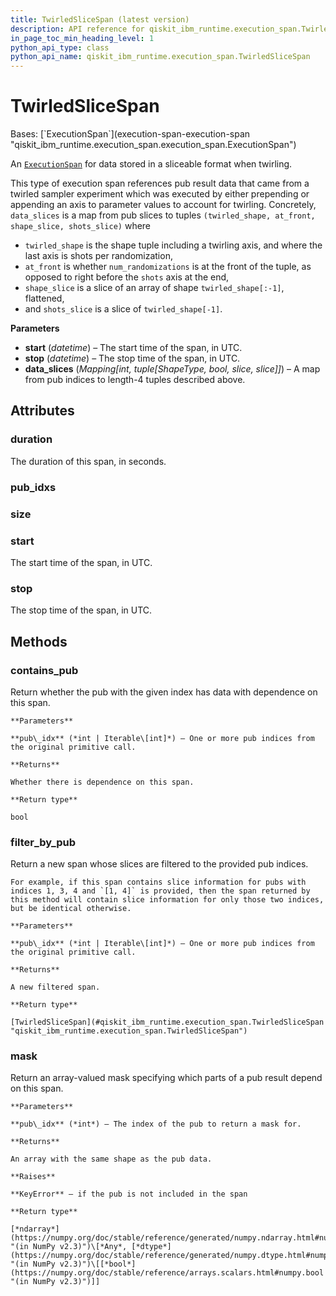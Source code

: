 ```yaml
---
title: TwirledSliceSpan (latest version)
description: API reference for qiskit_ibm_runtime.execution_span.TwirledSliceSpan in the latest version of qiskit-ibm-runtime
in_page_toc_min_heading_level: 1
python_api_type: class
python_api_name: qiskit_ibm_runtime.execution_span.TwirledSliceSpan
---
```


# TwirledSliceSpan

<Class id="qiskit_ibm_runtime.execution_span.TwirledSliceSpan" isDedicatedPage={true} github="https://github.com/Qiskit/qiskit-ibm-runtime/tree/stable/0.43/qiskit_ibm_runtime/execution_span/twirled_slice_span.py#L27-L98" signature="TwirledSliceSpan(start, stop, data_slices)" modifiers="class">
  Bases: [`ExecutionSpan`](execution-span-execution-span "qiskit_ibm_runtime.execution_span.execution_span.ExecutionSpan")

  An [`ExecutionSpan`](execution-span-execution-span "qiskit_ibm_runtime.execution_span.ExecutionSpan") for data stored in a sliceable format when twirling.

  This type of execution span references pub result data that came from a twirled sampler experiment which was executed by either prepending or appending an axis to parameter values to account for twirling. Concretely, `data_slices` is a map from pub slices to tuples `(twirled_shape, at_front, shape_slice, shots_slice)` where

  *   `twirled_shape` is the shape tuple including a twirling axis, and where the last axis is shots per randomization,
  *   `at_front` is whether `num_randomizations` is at the front of the tuple, as opposed to right before the `shots` axis at the end,
  *   `shape_slice` is a slice of an array of shape `twirled_shape[:-1]`, flattened,
  *   and `shots_slice` is a slice of `twirled_shape[-1]`.

  **Parameters**

  *   **start** (*datetime*) – The start time of the span, in UTC.
  *   **stop** (*datetime*) – The stop time of the span, in UTC.
  *   **data\_slices** (*Mapping\[int, tuple\[ShapeType, bool, slice, slice]]*) – A map from pub indices to length-4 tuples described above.

  ## Attributes

  ### duration

  <Attribute id="qiskit_ibm_runtime.execution_span.TwirledSliceSpan.duration">
    The duration of this span, in seconds.
  </Attribute>

  ### pub\_idxs

  <Attribute id="qiskit_ibm_runtime.execution_span.TwirledSliceSpan.pub_idxs" />

  ### size

  <Attribute id="qiskit_ibm_runtime.execution_span.TwirledSliceSpan.size" />

  ### start

  <Attribute id="qiskit_ibm_runtime.execution_span.TwirledSliceSpan.start">
    The start time of the span, in UTC.
  </Attribute>

  ### stop

  <Attribute id="qiskit_ibm_runtime.execution_span.TwirledSliceSpan.stop">
    The stop time of the span, in UTC.
  </Attribute>

  ## Methods

  ### contains\_pub

  <Function id="qiskit_ibm_runtime.execution_span.TwirledSliceSpan.contains_pub" github="https://github.com/Qiskit/qiskit-ibm-runtime/tree/stable/0.43/qiskit_ibm_runtime/execution_span/execution_span.py#L115-L125" signature="contains_pub(pub_idx)">
    Return whether the pub with the given index has data with dependence on this span.

    **Parameters**

    **pub\_idx** (*int | Iterable\[int]*) – One or more pub indices from the original primitive call.

    **Returns**

    Whether there is dependence on this span.

    **Return type**

    bool
  </Function>

  ### filter\_by\_pub

  <Function id="qiskit_ibm_runtime.execution_span.TwirledSliceSpan.filter_by_pub" github="https://github.com/Qiskit/qiskit-ibm-runtime/tree/stable/0.43/qiskit_ibm_runtime/execution_span/twirled_slice_span.py#L95-L98" signature="filter_by_pub(pub_idx)">
    Return a new span whose slices are filtered to the provided pub indices.

    For example, if this span contains slice information for pubs with indices 1, 3, 4 and `[1, 4]` is provided, then the span returned by this method will contain slice information for only those two indices, but be identical otherwise.

    **Parameters**

    **pub\_idx** (*int | Iterable\[int]*) – One or more pub indices from the original primitive call.

    **Returns**

    A new filtered span.

    **Return type**

    [TwirledSliceSpan](#qiskit_ibm_runtime.execution_span.TwirledSliceSpan "qiskit_ibm_runtime.execution_span.TwirledSliceSpan")
  </Function>

  ### mask

  <Function id="qiskit_ibm_runtime.execution_span.TwirledSliceSpan.mask" github="https://github.com/Qiskit/qiskit-ibm-runtime/tree/stable/0.43/qiskit_ibm_runtime/execution_span/twirled_slice_span.py#L76-L93" signature="mask(pub_idx)">
    Return an array-valued mask specifying which parts of a pub result depend on this span.

    **Parameters**

    **pub\_idx** (*int*) – The index of the pub to return a mask for.

    **Returns**

    An array with the same shape as the pub data.

    **Raises**

    **KeyError** – if the pub is not included in the span

    **Return type**

    [*ndarray*](https://numpy.org/doc/stable/reference/generated/numpy.ndarray.html#numpy.ndarray "(in NumPy v2.3)")\[*Any*, [*dtype*](https://numpy.org/doc/stable/reference/generated/numpy.dtype.html#numpy.dtype "(in NumPy v2.3)")\[[*bool*](https://numpy.org/doc/stable/reference/arrays.scalars.html#numpy.bool "(in NumPy v2.3)")]]
  </Function>
</Class>

